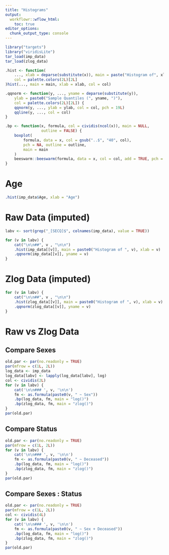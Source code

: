 ```yaml
---
title: "Histograms"
output:
  workflowr::wflow_html:
    toc: true
editor_options:
  chunk_output_type: console
---
```


```r
library("targets")
library("viridisLite")
tar_load(imp_data)
tar_load(zlog_data)

.hist <- function(
    ..., xlab = deparse(substitute(x)), main = paste("Histogram of", xlab),
    col = palette.colors(2L)[2L]
)hist(..., main = main, xlab = xlab, col = col)

.qqnorm <- function(y, ..., yname = deparse(substitute(y)),
    ylab = paste0("Sample Quantiles (", yname, ")"),
    col = palette.colors(2L)[2L]) {
    qqnorm(y, ..., ylab = ylab, col = col, pch = 19L)
    qqline(y, ..., col = col)
}

.bp <- function(x, formula, col = cividis(ncol(x)), main = NULL,
                outline = FALSE) {
    boxplot(
        formula, data = x, col = gsub("..$", "40", col),
        pch = NA, outline = outline,
        main = main
    )
    beeswarm::beeswarm(formula, data = x, col = col, add = TRUE, pch = 19L)
}
```

# Age

```r
.hist(imp_data$Age, xlab = "Age")
```

# Raw Data (imputed)

```r
labv <- sort(grep("_[SECQ]$", colnames(imp_data), value = TRUE))

for (v in labv) {
    cat("\n\n##", v , "\n\n")
    .hist(imp_data[[v]], main = paste0("Histogram of ", v), xlab = v)
    .qqnorm(imp_data[[v]], yname = v)
}
```

# Zlog Data (imputed)

```r
for (v in labv) {
    cat("\n\n##", v , "\n\n")
    .hist(zlog_data[[v]], main = paste0("Histogram of ", v), xlab = v)
    .qqnorm(zlog_data[[v]], yname = v)
}
```

# Raw vs Zlog Data

## Compare Sexes

```r
old.par <- par(no.readonly = TRUE)
par(mfrow = c(1L, 2L))
log_data <- imp_data
log_data[labv] <- lapply(log_data[labv], log)
col <- cividis(2L)
for (v in labv) {
    cat('\n\n### ', v, '\n\n')
    fm <- as.formula(paste0(v, " ~ Sex"))
    .bp(log_data, fm, main = "log()")
    .bp(zlog_data, fm, main = "zlog()")
}
par(old.par)
```

## Compare Status

```r
old.par <- par(no.readonly = TRUE)
par(mfrow = c(1L, 2L))
for (v in labv) {
    cat('\n\n### ', v, '\n\n')
    fm <- as.formula(paste0(v, " ~ Deceased"))
    .bp(log_data, fm, main = "log()")
    .bp(zlog_data, fm, main = "zlog()")
}
par(old.par)
```

## Compare Sexes : Status

```r
old.par <- par(no.readonly = TRUE)
par(mfrow = c(1L, 2L))
col <- cividis(4L)
for (v in labv) {
    cat('\n\n### ', v, '\n\n')
    fm <- as.formula(paste0(v, " ~ Sex + Deceased"))
    .bp(log_data, fm, main = "log()")
    .bp(zlog_data, fm, main = "zlog()")
}
par(old.par)
```
